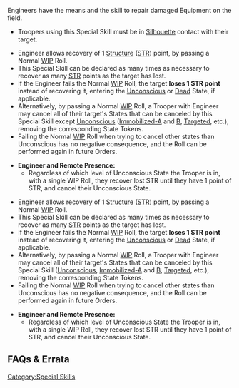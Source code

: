 {{section-special-skills}}


Engineers have the means and the skill to repair damaged Equipment on the field.

{{skillbox |green| ENGINEER | SHORT SKILL }}
{{skill-label | Optional }}
{{requirements}}
* Troopers using this Special Skill must be in [[Silhouette]] contact with their target. 
{{effects}}
{{update | PDF 2.1, July 2023}}
* Engineer allows recovery of 1 [[Structure]] ([[STR]]) point, by passing a Normal [[WIP]] Roll. 
* This Special Skill can be declared as many times as necessary to recover as many [[STR]] points as the target has lost. 
* If the Engineer fails the Normal [[WIP]] Roll, the target '''loses 1 STR point''' instead of recovering it, entering the [[Unconscious]] or [[Dead]] State, if applicable. 
* Alternatively, by passing a Normal [[WIP]] Roll, a Trooper with Engineer may cancel all of their target's States that can be canceled by this Special Skill {{erratahighlight}}except [[Unconscious]]{{erratahighlight-end}} ([[Immobilized-A]] and [[Immobilized-B | B]], [[Targeted]], etc.), removing the corresponding State Tokens.
* Failing the Normal [[WIP]] Roll when trying to cancel other states than Unconscious has no negative consequence, and the Roll can be performed again in future Orders.
{{n4list}}
* '''Engineer and Remote Presence:'''
** Regardless of which level of Unconscious State the Trooper is in, with a single WIP Roll, they recover lost STR until they have 1 point of STR, and cancel their Unconscious State.
{{update-end}}
{{original}}
* Engineer allows recovery of 1 [[Structure]] ([[STR]]) point, by passing a Normal [[WIP]] Roll. 
* This Special Skill can be declared as many times as necessary to recover as many [[STR]] points as the target has lost. 
* If the Engineer fails the Normal [[WIP]] Roll, the target '''loses 1 STR point''' instead of recovering it, entering the [[Unconscious]] or [[Dead]] State, if applicable. 
* Alternatively, by passing a Normal [[WIP]] Roll, a Trooper with Engineer may cancel all of their target's States that can be canceled by this Special Skill ({{originalhighlight}}[[Unconscious]], {{originalhighlight-end}}[[Immobilized-A]] and [[Immobilized-B | B]], [[Targeted]], etc.), removing the corresponding State Tokens. {{originalhighlight}}{{seefaq | Unconscious cannot be cancelled at the same time as other States.}}{{originalhighlight-end}}
* Failing the Normal [[WIP]] Roll when trying to cancel other states than Unconscious has no negative consequence, and the Roll can be performed again in future Orders.
{{n4list}}
* '''Engineer and Remote Presence:'''
** Regardless of which level of Unconscious State the Trooper is in, with a single WIP Roll, they recover lost STR until they have 1 point of STR, and cancel their Unconscious State.
{{original-end}} 

{{n4end}}


== FAQs & Errata ==

{{faqbox |
type = faq |
title = N4 FAQ |
version = 1.0, Jan 2021 |
q = Q: How do Engineer, GizmoKits, and Unconscious State interact? |
a = A: If a Trooper with STR is in Unconscious State, successful use of a GizmoKit or the Engineer Special Skill on them will restore the Trooper to 1 STR and cancel their Unconscious State. But the Unconscious State would be the only State cancelled by the Engineer, to cancel other States must use another Order. |
related = [[Engineer]], [[GizmoKit]], [[Unconscious State]] }}


{{faqbox |
type = faq |
title = N4 FAQ |
version = 1.3, Nov 2022 |
q = Q: What happens if a Trooper loses and gains points of W/STR or has States inflicted and cancelled simultaneously? For example, if an Engineer cancels a Trooper's IMM-A State at the same time as the Trooper is hit by a Riotstopper. |
a = A: Apply the positive effect to the Trooper first. Then apply the negative effect. For example, make the Engineer's WIP Roll to cancel the Trooper's IMM-A State, then make the PH-6 Saving Roll against the Riotstopper's PARA ammunition. This can result in the original IMM-A State being cancelled and a new State being inflicted. |
related = [[Doctor]], [[Dodge]], [[Engineer]], [[GizmoKit]], [[MediKit]], [[Protheion]], [[Reset]] }}


{{section-special-skills}}




[[Category:Special Skills]]